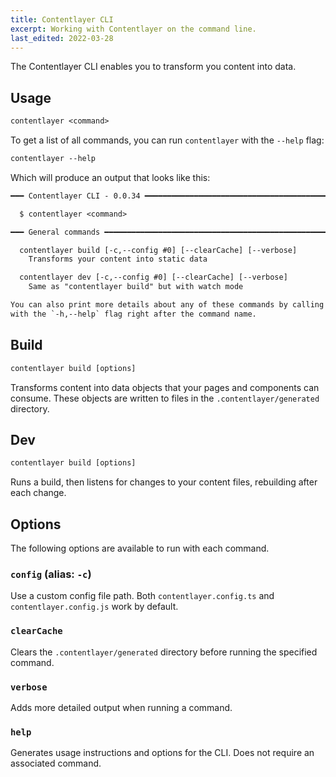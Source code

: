 ```yaml
---
title: Contentlayer CLI
excerpt: Working with Contentlayer on the command line.
last_edited: 2022-03-28
---
```


The Contentlayer CLI enables you to transform you content into data.

## Usage

```txt
contentlayer <command>
```

To get a list of all commands, you can run `contentlayer` with the `--help` flag:

```txt
contentlayer --help
```

Which will produce an output that looks like this:

```txt
━━━ Contentlayer CLI - 0.0.34 ━━━━━━━━━━━━━━━━━━━━━━━━━━━━━━━━━━━━━━━━━━━━━━

  $ contentlayer <command>

━━━ General commands ━━━━━━━━━━━━━━━━━━━━━━━━━━━━━━━━━━━━━━━━━━━━━━━━━━━━━━━

  contentlayer build [-c,--config #0] [--clearCache] [--verbose]
    Transforms your content into static data

  contentlayer dev [-c,--config #0] [--clearCache] [--verbose]
    Same as "contentlayer build" but with watch mode

You can also print more details about any of these commands by calling them
with the `-h,--help` flag right after the command name.
```

## Build

```txt
contentlayer build [options]
```

Transforms content into data objects that your pages and components can consume. These objects are written to files in the `.contentlayer/generated` directory.

## Dev

```txt
contentlayer build [options]
```

Runs a build, then listens for changes to your content files, rebuilding after each change.

## Options

The following options are available to run with each command.

### `config` (alias: `-c`)

Use a custom config file path. Both `contentlayer.config.ts` and `contentlayer.config.js` work by default.

### `clearCache`

Clears the `.contentlayer/generated` directory before running the specified command.

### `verbose`

Adds more detailed output when running a command.

### `help`

Generates usage instructions and options for the CLI. Does not require an associated command.

